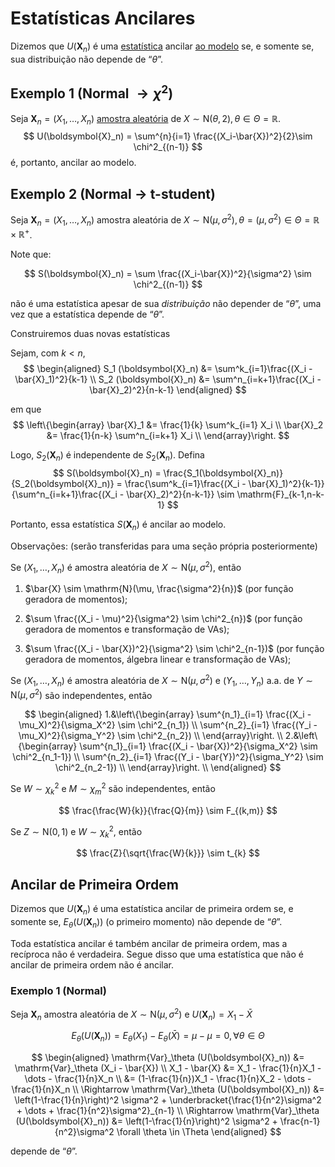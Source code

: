 # Estatísticas Ancilares

Dizemos que $U(\boldsymbol{X}_n)$ é uma [estatística](estatisticas.qmd) ancilar [ao modelo](modelo-estatistico.qmd) se,
e somente se, sua distribuição não depende de "$\theta$".

## Exemplo 1 (Normal $\rightarrow \chi^2$)
Seja $\boldsymbol{X}_n = (X_1,\dots,X_n)$ [amostra aleatória](populacao-e-amostra.qmd#sec-aa)
de $X\sim\mathrm{N}(\theta,2),\theta \in \Theta=\mathbb{R}$.
$$
U(\boldsymbol{X}_n) = \sum^{n}{i=1} \frac{(X_i-\bar{X})^2}{2}\sim \chi^2_{(n-1)}
$$
é, portanto, ancilar ao modelo.

## Exemplo 2 (Normal $\rightarrow$ t-student)
Seja $\boldsymbol{X}_n = (X_1,\dots,X_n)$ amostra aleatória de
$X\sim\mathrm{N}(\mu,\sigma^2),\theta = (\mu,\sigma^2) \in \Theta=\mathbb{R}\times\mathbb{R}^+$.

Note que:

$$
S(\boldsymbol{X}_n) = \sum \frac{(X_i-\bar{X})^2}{\sigma^2} \sim \chi^2_{(n-1)}
$$

não é uma estatística apesar de sua *distribuição* não depender de "$\theta$", uma vez que a estatística depende
de "$\theta$".

Construiremos duas novas estatísticas

Sejam, com $k<n$,
$$
\begin{aligned}
S_1 (\boldsymbol{X}_n) &= \sum^k_{i=1}\frac{(X_i - \bar{X}_1)^2}{k-1} \\
S_2 (\boldsymbol{X}_n) &= \sum^n_{i=k+1}\frac{(X_i - \bar{X}_2)^2}{n-k-1}
\end{aligned}
$$

em que
$$
\left\{\begin{array}
\bar{X}_1 &= \frac{1}{k} \sum^k_{i=1} X_i \\
\bar{X}_2 &= \frac{1}{n-k} \sum^n_{i=k+1} X_i \\
\end{array}\right.
$$

Logo, $S_2(\boldsymbol{X}_n)$ é independente de $S_2(\boldsymbol{X}_n)$. Defina
$$
S(\boldsymbol{X}_n) = \frac{S_1(\boldsymbol{X}_n)}{S_2(\boldsymbol{X}_n)} =
\frac{\sum^k_{i=1}\frac{(X_i - \bar{X}_1)^2}{k-1}}{\sum^n_{i=k+1}\frac{(X_i - \bar{X}_2)^2}{n-k-1}}
\sim \mathrm{F}_{k-1,n-k-1}
$$

Portanto, essa estatística $S(\boldsymbol{X}_n)$ é ancilar ao modelo.

<!-- TODO: criar seção própria com as provas disso -->
Observações: (serão transferidas para uma seção própria posteriormente)

Se $(X_1,\dots,X_n)$ é amostra aleatória de $X\sim \mathrm{N}(\mu,\sigma^2)$, então

1. $\bar{X} \sim \mathrm{N}(\mu, \frac{\sigma^2}{n})$ (por função geradora de momentos);

2. $\sum \frac{(X_i - \mu)^2}{\sigma^2} \sim \chi^2_{n})$ (por função geradora de momentos e transformação de VAs);

3. $\sum \frac{(X_i - \bar{X})^2}{\sigma^2} \sim \chi^2_{n-1})$ (por função geradora de momentos, álgebra linear e transformação de VAs);

Se $(X_1,\dots,X_n)$ é amostra aleatória de $X\sim \mathrm{N}(\mu,\sigma^2)$ e $(Y_1,\dots,Y_n)$ a.a. de $Y\sim\mathrm{N}(\mu,\sigma^2)$
são independentes, então

$$
\begin{aligned}
1.&\left\{\begin{array}
\sum^{n_1}_{i=1} \frac{(X_i - \mu_X)^2}{\sigma_X^2} \sim \chi^2_{n_1}) \\
\sum^{n_2}_{i=1} \frac{(Y_i - \mu_X)^2}{\sigma_Y^2} \sim \chi^2_{n_2}) \\
\end{array}\right. \\
2.&\left\{\begin{array}
\sum^{n_1}_{i=1} \frac{(X_i - \bar{X})^2}{\sigma_X^2} \sim \chi^2_{n_1-1}) \\
\sum^{n_2}_{i=1} \frac{(Y_i - \bar{Y})^2}{\sigma_Y^2} \sim \chi^2_{n_2-1}) \\
\end{array}\right. \\
\end{aligned}
$$

Se $W\sim\chi^2_k$ e $M\sim\chi^2_m$ são independentes, então

$$
\frac{\frac{W}{k}}{\frac{Q}{m}} \sim F_{(k,m)}
$$

Se $Z\sim\mathrm{N}(0,1)$ e $W\sim\chi^2_{k}$, então

$$
\frac{Z}{\sqrt{\frac{W}{k}}} \sim t_{k}
$$

## Ancilar de Primeira Ordem

Dizemos que $U(\boldsymbol{X}_n)$ é uma estatística ancilar de primeira ordem se, e somente se,
$E_{\theta}\left(U(\boldsymbol{X}_n)\right)$ (o primeiro momento) não depende de "$\theta$".

Toda estatística ancilar é também ancilar de primeira ordem, mas a recíproca não é verdadeira. Segue disso que uma
estatística que não é ancilar de primeira ordem não é ancilar.

### Exemplo 1 (Normal)
Seja $\boldsymbol{X}_n$ amostra aleatória de $X\sim\mathrm{N}(\mu,\sigma^2)$ e $U(\boldsymbol{X}_n) = X_1 - \bar{X}$

$$
E_\theta(U(\boldsymbol{X}_n)) = E_\theta(X_1) - E_\theta(\bar{X}) = \mu - \mu = 0, \forall \theta \in \Theta
$$

$$
\begin{aligned}
\mathrm{Var}_\theta (U(\boldsymbol{X}_n)) &= \mathrm{Var}_\theta (X_i - \bar{X}) \\
X_1 - \bar{X} &= X_1 - \frac{1}{n}X_1 - \dots - \frac{1}{n}X_n \\
&= (1-\frac{1}{n})X_1 - \frac{1}{n}X_2 - \dots - \frac{1}{n}X_n \\
\Rightarrow 
\mathrm{Var}_\theta (U(\boldsymbol{X}_n)) &= \left(1-\frac{1}{n}\right)^2 \sigma^2 + \underbracket{\frac{1}{n^2}\sigma^2 + \dots + \frac{1}{n^2}\sigma^2}_{n-1} \\
\Rightarrow 
\mathrm{Var}_\theta (U(\boldsymbol{X}_n)) &= \left(1-\frac{1}{n}\right)^2 \sigma^2 + \frac{n-1}{n^2}\sigma^2 \forall \theta \in \Theta
\end{aligned}
$$

depende de "$\theta$".
